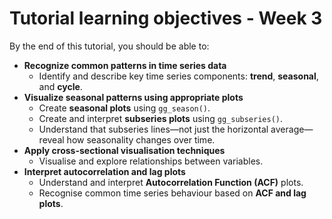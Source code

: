 # Tutorial learning objectives - Week 3

By the end of this tutorial, you should be able to:

-   **Recognize common patterns in time series data**
    -   Identify and describe key time series components: **trend**, **seasonal**, and **cycle**.

-   **Visualize seasonal patterns using appropriate plots**
    -   Create **seasonal plots** using `gg_season()`.
    -   Create and interpret **subseries plots** using `gg_subseries()`.
    -   Understand that subseries lines—not just the horizontal average—reveal how seasonality changes over time.

-   **Apply cross-sectional visualisation techniques**
    -   Visualise and explore relationships between variables.

-   **Interpret autocorrelation and lag plots**
    -   Understand and interpret **Autocorrelation Function (ACF)** plots.
    -   Recognise common time series behaviour based on **ACF and lag plots**.
